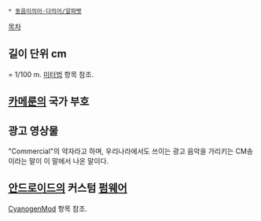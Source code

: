  * [[동음이의어·다의어/알파벳]]

[[목차]]
== 길이 단위 cm ==
= 1/100 m. [[미터법]] 항목 참조.

== [[카메룬]]의 국가 부호 ==

== 광고 영상물 ==
"Commercial"의 약자라고 하며, 우리나라에서도 쓰이는 광고 음악을 가리키는 CM송이라는 말이 이 말에서 나온 말이다.

== [[안드로이드]]의 커스텀 [[펌웨어]] ==
[[CyanogenMod]] 항목 참조.
